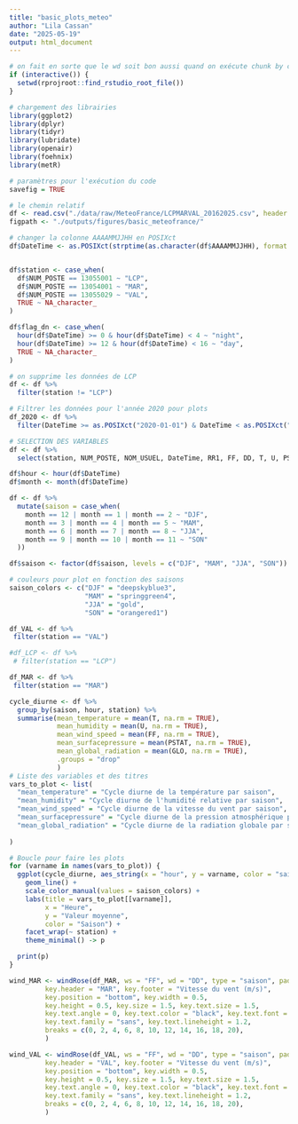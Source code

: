 ---
title: "basic_plots_meteo"
author: "Lila Cassan"
date: "2025-05-19"
output: html_document
---
```{r setup} 
# on fait en sorte que le wd soit bon aussi quand on exécute chunk by chunk
if (interactive()) {
  setwd(rprojroot::find_rstudio_root_file())
}
```

```{r, results='hide'}
# chargement des librairies
library(ggplot2)
library(dplyr)
library(tidyr)
library(lubridate)
library(openair)
library(foehnix)
library(metR)

# paramètres pour l'exécution du code
savefig = TRUE
```

```{r}
# le chemin relatif
df <- read.csv("./data/raw/MeteoFrance/LCPMARVAL_20162025.csv", header = TRUE, sep = ",")
figpath <- "./outputs/figures/basic_meteofrance/"

```

```{r}
# changer la colonne AAAAMMJJHH en POSIXct
df$DateTime <- as.POSIXct(strptime(as.character(df$AAAAMMJJHH), format = "%Y%m%d%H"), tz = "UTC")


df$station <- case_when(
  df$NUM_POSTE == 13055001 ~ "LCP",
  df$NUM_POSTE == 13054001 ~ "MAR",
  df$NUM_POSTE == 13055029 ~ "VAL",
  TRUE ~ NA_character_
)

df$flag_dn <- case_when(
  hour(df$DateTime) >= 0 & hour(df$DateTime) < 4 ~ "night",
  hour(df$DateTime) >= 12 & hour(df$DateTime) < 16 ~ "day",
  TRUE ~ NA_character_
)

# on supprime les données de LCP
df <- df %>%
  filter(station != "LCP")

# Filtrer les données pour l'année 2020 pour plots
df_2020 <- df %>%
  filter(DateTime >= as.POSIXct("2020-01-01") & DateTime < as.POSIXct("2021-01-01"))

# SELECTION DES VARIABLES
df <- df %>%
  select(station, NUM_POSTE, NOM_USUEL, DateTime, RR1, FF, DD, T, U, PSTAT, GLO)

df$hour <- hour(df$DateTime)
df$month <- month(df$DateTime)

df <- df %>%
  mutate(saison = case_when(
    month == 12 | month == 1 | month == 2 ~ "DJF",
    month == 3 | month == 4 | month == 5 ~ "MAM",
    month == 6 | month == 7 | month == 8 ~ "JJA",
    month == 9 | month == 10 | month == 11 ~ "SON"
  ))

df$saison <- factor(df$saison, levels = c("DJF", "MAM", "JJA", "SON"))

# couleurs pour plot en fonction des saisons
saison_colors <- c("DJF" = "deepskyblue3",    
                   "MAM" = "springgreen4",
                   "JJA" = "gold",     
                   "SON" = "orangered1")

df_VAL <- df %>%
 filter(station == "VAL")

#df_LCP <- df %>%
 # filter(station == "LCP")

df_MAR <- df %>%
 filter(station == "MAR")


```

```{r}
cycle_diurne <- df %>%
  group_by(saison, hour, station) %>%
  summarise(mean_temperature = mean(T, na.rm = TRUE),
            mean_humidity = mean(U, na.rm = TRUE),
            mean_wind_speed = mean(FF, na.rm = TRUE),
            mean_surfacepressure = mean(PSTAT, na.rm = TRUE),
            mean_global_radiation = mean(GLO, na.rm = TRUE),
            .groups = "drop"
            )
# Liste des variables et des titres
vars_to_plot <- list(
  "mean_temperature" = "Cycle diurne de la température par saison",
  "mean_humidity" = "Cycle diurne de l'humidité relative par saison",
  "mean_wind_speed" = "Cycle diurne de la vitesse du vent par saison",
  "mean_surfacepressure" = "Cycle diurne de la pression atmosphérique par saison",
  "mean_global_radiation" = "Cycle diurne de la radiation globale par saison"
  
)

# Boucle pour faire les plots
for (varname in names(vars_to_plot)) {
  ggplot(cycle_diurne, aes_string(x = "hour", y = varname, color = "saison")) +
    geom_line() +
    scale_color_manual(values = saison_colors) +
    labs(title = vars_to_plot[[varname]],
         x = "Heure",
         y = "Valeur moyenne",
         color = "Saison") +
    facet_wrap(~ station) +
    theme_minimal() -> p

  print(p)
}

wind_MAR <- windRose(df_MAR, ws = "FF", wd = "DD", type = "saison", paddle = F, border = T,
         key.header = "MAR", key.footer = "Vitesse du vent (m/s)", 
         key.position = "bottom", key.width = 0.5, 
         key.height = 0.5, key.size = 1.5, key.text.size = 1.5, 
         key.text.angle = 0, key.text.color = "black", key.text.font = 2, 
         key.text.family = "sans", key.text.lineheight = 1.2,
         breaks = c(0, 2, 4, 6, 8, 10, 12, 14, 16, 18, 20),
         )

wind_VAL <- windRose(df_VAL, ws = "FF", wd = "DD", type = "saison", paddle = F, border = T,
         key.header = "VAL", key.footer = "Vitesse du vent (m/s)", 
         key.position = "bottom", key.width = 0.5, 
         key.height = 0.5, key.size = 1.5, key.text.size = 1.5, 
         key.text.angle = 0, key.text.color = "black", key.text.font = 2, 
         key.text.family = "sans", key.text.lineheight = 1.2,
         breaks = c(0, 2, 4, 6, 8, 10, 12, 14, 16, 18, 20),
         )
```
